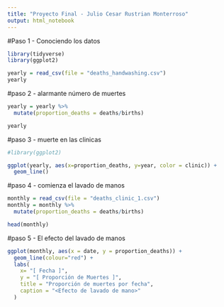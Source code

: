 ```yaml
---
title: "Proyecto Final - Julio Cesar Rustrian Monterroso"
output: html_notebook
---
```


#Paso 1 - Conociendo los datos
```r
library(tidyverse)
library(ggplot2)

yearly = read_csv(file = "deaths_handwashing.csv")
yearly
```

#paso 2 - alarmante número de muertes
```r
yearly = yearly %>%
  mutate(proportion_deaths = deaths/births)

yearly
```

#paso 3 - muerte en las clinicas
```r
#library(ggplot2)

ggplot(yearly, aes(x=proportion_deaths, y=year, color = clinic)) +
  geom_line()
```

#paso 4 - comienza el lavado de manos
```r
monthly = read_csv(file = "deaths_clinic_1.csv")
monthly = monthly %>%
  mutate(proportion_deaths = deaths/births)

head(monthly)
```

#paso 5 - El efecto del lavado de manos
```r

ggplot(monthly, aes(x = date, y = proportion_deaths)) + 
  geom_line(colour="red") +
  labs(
    x= "[ Fecha ]",
    y = "[ Proporción de Muertes ]",
    title = "Proporción de muertes por fecha",
    caption = "<Efecto de lavado de mano>"
  )
```

